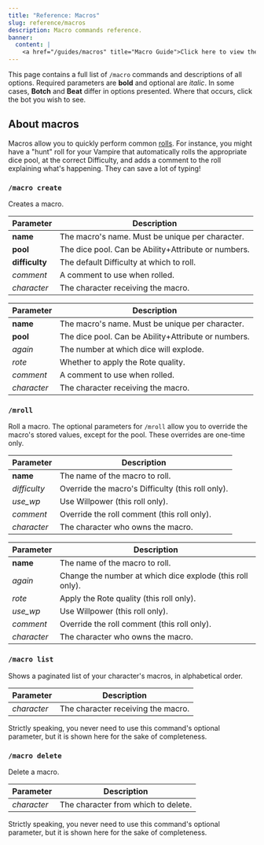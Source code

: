 ```yaml
---
title: "Reference: Macros"
slug: reference/macros
description: Macro commands reference.
banner:
  content: |
    <a href="/guides/macros" title="Macro Guide">Click here to view the macro guide.</a>
---
```



This page contains a full list of `/macro` commands and descriptions of all options. Required parameters are **bold** and optional are *italic*. In some cases, **Botch** and **Beat** differ in options presented. Where that occurs, click the bot you wish to see.

## About macros

Macros allow you to quickly perform common [rolls](/guides/rolls). For instance, you might have a "hunt" roll for your Vampire that automatically rolls the appropriate dice pool, at the correct Difficulty, and adds a comment to the roll explaining what's happening. They can save a lot of typing!

### `/macro create`

Creates a macro.


<Tabs syncKey="bot">
  <TabItem label="Botch (WoD)">

  | Parameter       | Description                                         |
  |-----------------|-----------------------------------------------------|
  | **name**        | The macro's name. Must be unique per character.     |
  | **pool**        | The dice pool. Can be Ability+Attribute or numbers. |
  | **difficulty**  | The default Difficulty at which to roll.            |
  | *comment*       | A comment to use when rolled.                       |
  | *character*     | The character receiving the macro.                  |

  </TabItem>
  <TabItem label="Beat (CofD)">

  | Parameter   | Description                                         |
  |-------------|-----------------------------------------------------|
  | **name**    | The macro's name. Must be unique per character.     |
  | **pool**    | The dice pool. Can be Ability+Attribute or numbers. |
  | *again*     | The number at which dice will explode.              |
  | *rote*      | Whether to apply the Rote quality.                  |
  | *comment*   | A comment to use when rolled.                       |
  | *character* | The character receiving the macro.                  |

  </TabItem>
</Tabs>

### `/mroll`

Roll a macro. The optional parameters for `/mroll` allow you to override the macro's stored values, except for the pool. These overrides are one-time only.

<Tabs syncKey="bot">
  <TabItem label="Botch (WoD)">

  | Parameter    | Description                                       |
  |--------------|---------------------------------------------------|
  | **name**     | The name of the macro to roll.                    |
  | *difficulty* | Override the macro's Difficulty (this roll only). |
  | *use_wp*     | Use Willpower (this roll only).                   |
  | *comment*    | Override the roll comment (this roll only).       |
  | *character*  | The character who owns the macro.                 |
  
  </TabItem>
  <TabItem label="Beat (CofD)">

  | Parameter   | Description                                               |
  |-------------|-----------------------------------------------------------|
  | **name**    | The name of the macro to roll.                            |
  | *again*     | Change the number at which dice explode (this roll only). |
  | *rote*      | Apply the Rote quality (this roll only).                  |
  | *use_wp*    | Use Willpower (this roll only).                           |
  | *comment*   | Override the roll comment (this roll only).               |
  | *character* | The character who owns the macro.                         |

  </TabItem>
</Tabs>

### `/macro list`

Shows a paginated list of your character's macros, in alphabetical order.

| Parameter   | Description                                         |
|-------------|-----------------------------------------------------|
| *character* | The character receiving the macro.                  |

<Aside>
  Strictly speaking, you never need to use this command's optional parameter, but it is shown here for the sake of completeness.
</Aside>

### `/macro delete`

Delete a macro.

| Parameter   | Description                                         |
|-------------|-----------------------------------------------------|
| *character* | The character from which to delete.                 |

<Aside>
  Strictly speaking, you never need to use this command's optional parameter, but it is shown here for the sake of completeness.
</Aside>
